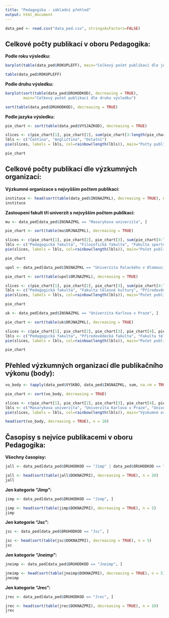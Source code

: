 ```yaml
---
title: "Pedagogika - základní přehled"
output: html_document
---
```


```r
data_ped <- read.csv("data_ped.csv", stringsAsFactors=FALSE)

```


## Celkové počty publikací v oboru Pedagogika:

**Podle roku výsledku:**

```r
barplot(table(data_ped$ROKUPLEFF), main="Celkový počet publikací dle jednotlivých let")

table(data_ped$ROKUPLEFF)
```

**Podle druhu výsledku:**

```r
barplot(sort(table(data_ped$DRUHODKOD), decreasing = TRUE), 
        main="Celkový počet publikací dle druhu výsledku")

sort(table(data_ped$DRUHODKOD), decreasing = TRUE)
```

**Podle jazyka výsledku:**

```r
pie_chart <- sort(table(data_ped$VYSJAZKOD), decreasing = TRUE)

slices <- c(pie_chart[1], pie_chart[2], sum(pie_chart[3:length(pie_chart)]))
lbls <- c("Čeština", "Angličtina", "Ostatní")
pie(slices, labels = lbls, col=rainbow(length(lbls)), main="Počty publikací dle jazyka")

pie_chart
```


## Celkové počty publikací dle výzkumných organizací:

**Výzkumné organizace s nejvyšším počtem publikací:**

```r
instituce <- head(sort(table(data_ped$INSNAZPKL), decreasing = TRUE), n = 20)
instituce
```


**Zastoupení fakult tří univerzit s nejvyšším počtem publikací:**
 
```r
mu <- data_ped[data_ped$INSNAZPKL == "Masarykova univerzita", ]

pie_chart <- sort(table(mu$ORJNAZPKL), decreasing = TRUE)

slices <- c(pie_chart[1], pie_chart[2], pie_chart[3], sum(pie_chart[4:length(pie_chart)]))
lbls <- c("Pedagogická fakulta", "Filozofická fakulta", "Fakulta sportovních studií",  "Ostatní")
pie(slices, labels = lbls, col=rainbow(length(lbls)), main="Počet publikací dle fakult Masarykovy univerzity")

pie_chart

```


```r
upol <- data_ped[data_ped$INSNAZPKL == "Univerzita Palackého v Olomouci", ]

pie_chart <- sort(table(upol$ORJNAZPKL), decreasing = TRUE)

slices <- c(pie_chart[1], pie_chart[2], pie_chart[3], sum(pie_chart[4:length(pie_chart)]))
lbls <- c("Pedagogická fakulta", "Fakulta tělesné kultury", "Přírodovědecká fakulta", "Ostatní")
pie(slices, labels = lbls, col=rainbow(length(lbls)), main="Počet publikací dle fakult Univerzity Palackého v Olomouci")

pie_chart

```


```r
uk <- data_ped[data_ped$INSNAZPKL == "Univerzita Karlova v Praze", ]

pie_chart <- sort(table(uk$ORJNAZPKL), decreasing = TRUE)

slices <- c(pie_chart[1], pie_chart[2], pie_chart[3], pie_chart[4], pie_chart[5], sum(pie_chart[6:length(pie_chart)]))
lbls <- c("Pedagogická fakulta", "Přírodovědecká fakulta", "Fakulta tělesné výchovy a sportu", "Filozofická fakulta", "Matematicko-fyzikální fakulta", "Ostatní")
pie(slices, labels = lbls, col=rainbow(length(lbls)), main="Počet publikací dle fakult Univerzity Karlovy v Praze")

pie_chart

```


## Přehled výzkumných organizací dle publikačního výkonu (body):

```r
vo_body <- tapply(data_ped$VYSKBO, data_ped$INSNAZPKL, sum, na.rm = TRUE)

pie_chart <- sort(vo_body, decreasing = TRUE)

slices <- c(pie_chart[1], pie_chart[2], pie_chart[3], pie_chart[4], pie_chart[5], sum(pie_chart[6:length(pie_chart)]))
lbls <- c("Masarykova univerzita", "Univerzita Karlova v Praze", "Univerzita Palackého v Olomouci", "Ostravská univerzita v Ostravě", "Univerzita Hradec Králové", "Ostatní")
pie(slices, labels = lbls, col=rainbow(length(lbls)), main="Výzkumné organizace dle publikačního výkonu")

head(sort(vo_body, decreasing = TRUE), n = 20)
```


## Časopisy s nejvíce publikacemi v oboru Pedagogika:

**Všechny časopisy:**

```r
jall <- data_ped[data_ped$DRUHODKOD == "Jimp" | data_ped$DRUHODKOD == "Jsc" | data_ped$DRUHODKOD == "Jneimp" | data_ped$DRUHODKOD == "Jrec", ]

jall <- head(sort(table(jall$DOKNAZPRI), decreasing = TRUE), n = 20)
jall
```

**Jen kategorie "Jimp":**

```r
jimp <- data_ped[data_ped$DRUHODKOD == "Jimp", ]

jimp <- head(sort(table(jimp$DOKNAZPRI), decreasing = TRUE), n = 5)
jimp
```

**Jen kategorie "Jsc":**

```r
jsc <- data_ped[data_ped$DRUHODKOD == "Jsc", ]

jsc <- head(sort(table(jsc$DOKNAZPRI), decreasing = TRUE), n = 5)
jsc
```

**Jen kategorie "Jneimp":**

```r
jneimp <- data_ped[data_ped$DRUHODKOD == "Jneimp", ]

jneimp <- head(sort(table(jneimp$DOKNAZPRI), decreasing = TRUE), n = 5)
jneimp
```

**Jen kategorie "Jrec":**

```r
jrec <- data_ped[data_ped$DRUHODKOD == "Jrec", ]

jrec <- head(sort(table(jrec$DOKNAZPRI), decreasing = TRUE), n = 10)
jrec
```



